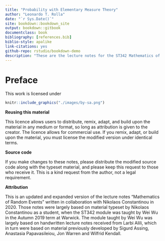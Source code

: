```yaml
--- 
title: "Probability with Elementary Measure Theory"
author: "Leonardo T. Rolla"
date: "`r Sys.Date()`"
site: bookdown::bookdown_site
output: bookdown::gitbook
documentclass: book
bibliography: [references.bib]
biblio-style: apalike
link-citations: yes
github-repo: rstudio/bookdown-demo
description: "These are the lecture notes for the ST342 Mathematics of Random Events module taught at the University of Warwick in the academic year of 2021/2022."
---
```


# Preface {-}


This work is licensed under

```r
knitr::include_graphics("./images/by-sa.png")
```

**Reusing this material**

This licence allows users to distribute, remix, adapt, and build upon
the material in any medium or format, so long as attribution is given to
the creator. The licence allows for commercial use. If you remix, adapt,
or build upon the material, you must license the modified version under
identical terms.

**Source code**

If you make changes to these notes, please distribute the modified
source code along with the typeset material, and please keep this
request to those who receive it. This is a kind request from the author,
not a legal requirement.

**Attribution**

This is an updated and expanded version of the lecture notes
"Mathematics of Random Events" written in collaboration with Nikolaos
Constantinou in 2020. Those notes were largely based on material typeset
by Nikolaos Constantinou as a student, when the ST342 module was taught
by Wei Wu in the Autumn 2019 term at Warwick. The module taught by Wei
Wu was largely based on handwritten lecture notes received from Larbi
Alili, which in turn were based on material previously developed by
Sigurd Assing, Anastasia Papavasileiou, Jon Warren and Wilfrid Kendall.



